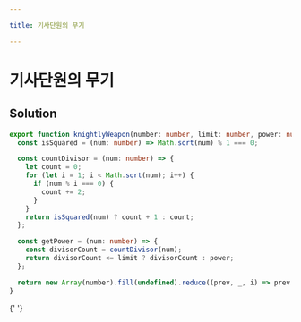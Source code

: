 ```yaml
---

title: 기사단원의 무기

---
```


# 기사단원의 무기

## Solution

```typescript filename="solution.ts" copy
export function knightlyWeapon(number: number, limit: number, power: number) {
  const isSquared = (num: number) => Math.sqrt(num) % 1 === 0;

  const countDivisor = (num: number) => {
    let count = 0;
    for (let i = 1; i < Math.sqrt(num); i++) {
      if (num % i === 0) {
        count += 2;
      }
    }
    return isSquared(num) ? count + 1 : count;
  };

  const getPower = (num: number) => {
    const divisorCount = countDivisor(num);
    return divisorCount <= limit ? divisorCount : power;
  };

  return new Array(number).fill(undefined).reduce((prev, _, i) => prev + getPower(i + 1), 0);
}
```

{' '}
<ProblemLink
  codingSite="programmers"
  href="https://school.programmers.co.kr/learn/courses/30/lessons/136798"
  title="기사단원의 무기"
/>
